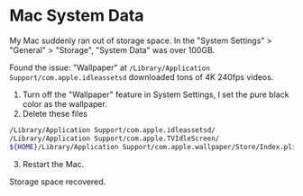 # Mac System Data

My Mac suddenly ran out of storage space. In the "System Settings" > "General" > "Storage", "System Data" was over 100GB.

Found the issue: "Wallpaper" at `/Library/Application Support/com.apple.idleassetsd` downloaded tons of 4K 240fps videos.

1. Turn off the "Wallpaper" feature in System Settings, I set the pure black color as the wallpaper.
2. Delete these files

```sh
/Library/Application Support/com.apple.idleassetsd/
/Library/Application Support/com.apple.TVIdleScreen/
${HOME}/Library/Application Support/com.apple.wallpaper/Store/Index.plist
```

3. Restart the Mac.

Storage space recovered.

